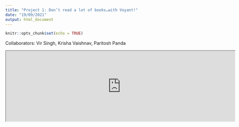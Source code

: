 ```yaml
---
title: "Project 1: Don’t read a lot of books…with Voyant!"
date: "19/09/2021"
output: html_document
---
```


```r
knitr::opts_chunk$set(echo = TRUE)
```

Collaborators: Vir Singh, Krisha Vaishnav, Paritosh Panda






<iframe style='width: 717px; height: 221px;' src='https://voyant-tools.org/tool/Summary/?corpus=affb58168dd59d2a279b36e264b6829c'data-external = '1'></iframe>

